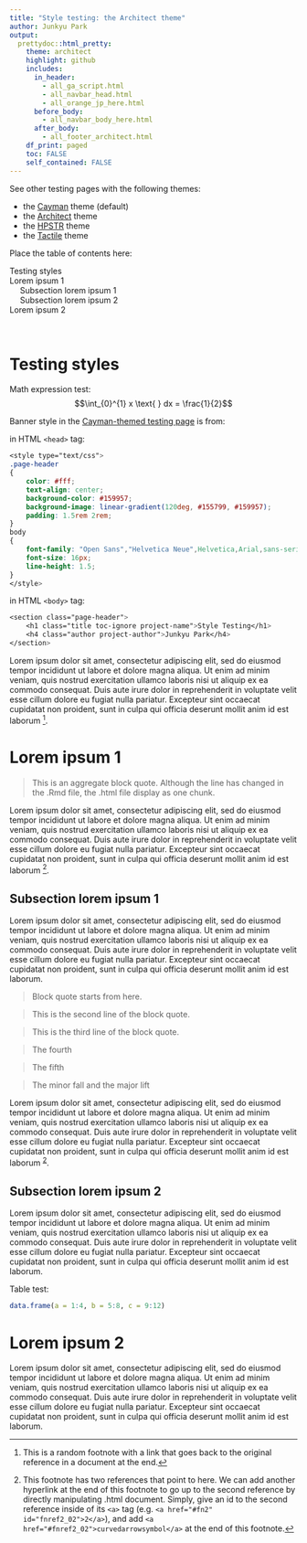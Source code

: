 ```yaml
---
title: "Style testing: the Architect theme"
author: Junkyu Park
output: 
  prettydoc::html_pretty:
    theme: architect
    highlight: github
    includes:
      in_header: 
        - all_ga_script.html
        - all_navbar_head.html
        - all_orange_jp_here.html
      before_body:
        - all_navbar_body_here.html
      after_body:
        - all_footer_architect.html
    df_print: paged
    toc: FALSE
    self_contained: FALSE
---
```



See other testing pages with the following themes:

* the [Cayman](testing.html) theme (default)
* the [Architect](testing_architect.html) theme
* the [HPSTR](testing_hpstr.html) theme
* the [Tactile](testing_tactile.html) theme



Place the table of contents here:

<!--html_preserve-->
<div id="TOC" class="toc" style="padding:0 2rem 0 0;">
<ul style="list-style:none;">
<li><a href="#testing-styles">Testing styles</a></li>
<li><a href="#lorem-ipsum-1">Lorem ipsum 1</a><ul>
<li><a href="#subsection-lorem-ipsum-1">Subsection lorem ipsum 1</a></li>
<li><a href="#subsection-lorem-ipsum-2">Subsection lorem ipsum 2</a></li>
</ul></li>
<li><a href="#lorem-ipsum-2">Lorem ipsum 2</a></li>
</ul>
</div>
&nbsp;
<!--/html_preserve-->


# Testing styles

Math expression test: $$\int_{0}^{1} x \text{ } dx = \frac{1}{2}$$

Banner style in the [Cayman-themed testing page](testing.html) is from:

in HTML `<head>` tag:

```css
<style type="text/css">
.page-header
{
    color: #fff;
    text-align: center;
    background-color: #159957;
    background-image: linear-gradient(120deg, #155799, #159957);
    padding: 1.5rem 2rem;
}
body
{
    font-family: "Open Sans","Helvetica Neue",Helvetica,Arial,sans-serif;
    font-size: 16px;
    line-height: 1.5;
}
</style>
```

in HTML `<body>` tag:

```css
<section class="page-header">
    <h1 class="title toc-ignore project-name">Style Testing</h1>
    <h4 class="author project-author">Junkyu Park</h4>
</section>
```

Lorem ipsum dolor sit amet, consectetur adipiscing elit, sed do eiusmod tempor incididunt ut labore et dolore magna aliqua. Ut enim ad minim veniam, quis nostrud exercitation ullamco laboris nisi ut aliquip ex ea commodo consequat. Duis aute irure dolor in reprehenderit in voluptate velit esse cillum dolore eu fugiat nulla pariatur. Excepteur sint occaecat cupidatat non proident, sunt in culpa qui officia deserunt mollit anim id est laborum [^1].

[^1]: This is a random footnote with a link that goes back to the original reference in a document at the end.

# Lorem ipsum 1

> This is an aggregate block quote.
> Although the line has changed in the .Rmd file,
> the .html file display as one chunk.

Lorem ipsum dolor sit amet, consectetur adipiscing elit, sed do eiusmod tempor incididunt ut labore et dolore magna aliqua. Ut enim ad minim veniam, quis nostrud exercitation ullamco laboris nisi ut aliquip ex ea commodo consequat. Duis aute irure dolor in reprehenderit in voluptate velit esse cillum dolore eu fugiat nulla pariatur. Excepteur sint occaecat cupidatat non proident, sunt in culpa qui officia deserunt mollit anim id est laborum [^2].

## Subsection lorem ipsum 1

Lorem ipsum dolor sit amet, consectetur adipiscing elit, sed do eiusmod tempor incididunt ut labore et dolore magna aliqua. Ut enim ad minim veniam, quis nostrud exercitation ullamco laboris nisi ut aliquip ex ea commodo consequat. Duis aute irure dolor in reprehenderit in voluptate velit esse cillum dolore eu fugiat nulla pariatur. Excepteur sint occaecat cupidatat non proident, sunt in culpa qui officia deserunt mollit anim id est laborum.

> Block quote starts from here.

> This is the second line of the block quote.

> This is the third line of the block quote.

> The fourth

> The fifth

> The minor fall and the major lift

Lorem ipsum dolor sit amet, consectetur adipiscing elit, sed do eiusmod tempor incididunt ut labore et dolore magna aliqua. Ut enim ad minim veniam, quis nostrud exercitation ullamco laboris nisi ut aliquip ex ea commodo consequat. Duis aute irure dolor in reprehenderit in voluptate velit esse cillum dolore eu fugiat nulla pariatur. Excepteur sint occaecat cupidatat non proident, sunt in culpa qui officia deserunt mollit anim id est laborum $\text{}$^[2](#fn2)^.

[^2]: This footnote has two references that point to here. We can add another hyperlink at the end of this footnote to go up to the second reference by directly manipulating .html document. Simply, give an id to the second reference inside of its `<a>` tag (e.g. `<a href="#fn2" id="fnref2_02">2</a>`), and add `<a href="#fnref2_02">curvedarrowsymbol</a>` at the end of this footnote.


## Subsection lorem ipsum 2

Lorem ipsum dolor sit amet, consectetur adipiscing elit, sed do eiusmod tempor incididunt ut labore et dolore magna aliqua. Ut enim ad minim veniam, quis nostrud exercitation ullamco laboris nisi ut aliquip ex ea commodo consequat. Duis aute irure dolor in reprehenderit in voluptate velit esse cillum dolore eu fugiat nulla pariatur. Excepteur sint occaecat cupidatat non proident, sunt in culpa qui officia deserunt mollit anim id est laborum.

Table test:

```r
data.frame(a = 1:4, b = 5:8, c = 9:12)
```

# Lorem ipsum 2

Lorem ipsum dolor sit amet, consectetur adipiscing elit, sed do eiusmod tempor incididunt ut labore et dolore magna aliqua. Ut enim ad minim veniam, quis nostrud exercitation ullamco laboris nisi ut aliquip ex ea commodo consequat. Duis aute irure dolor in reprehenderit in voluptate velit esse cillum dolore eu fugiat nulla pariatur. Excepteur sint occaecat cupidatat non proident, sunt in culpa qui officia deserunt mollit anim id est laborum.














